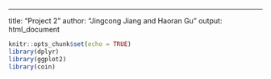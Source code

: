 ---
title: "Project 2"
author: "Jingcong Jiang and Haoran Gu"
output: html_document

```r
knitr::opts_chunk$set(echo = TRUE)
library(dplyr)
library(ggplot2)
library(coin)
```